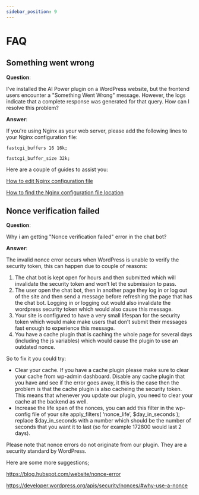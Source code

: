 ```yaml
---
sidebar_position: 9
---
```


# FAQ

## Something went wrong

**Question**:

I've installed the AI Power plugin on a WordPress website, but the frontend users encounter a "Something Went Wrong" message. However, the logs indicate that a complete response was generated for that query. How can I resolve this problem?

**Answer**:

If you're using Nginx as your web server, please add the following lines to your Nginx configuration file:

```fastcgi_buffers 16 16k;```

```fastcgi_buffer_size 32k;```

Here are a couple of guides to assist you:

[How to edit Nginx configuration file](https://www.geekbits.io/nginx-configuration-guide/)

[How to find the Nginx configuration file location](https://help.dreamhost.com/hc/en-us/articles/216455077-Nginx-configuration-file-locations)

## Nonce verification failed

**Question**:

Why i am getting "Nonce verification failed" error in the chat bot?

**Answer**:

The invalid nonce error occurs when WordPress is unable to verify the security token, this can happen due to couple of reasons:

1. The chat bot is kept open for hours and then submitted which will invalidate the security token and won’t let the submission to pass.
2. The user open the chat bot, then in another page they log in or log out of the site and then send a message before refreshing the page that has the chat bot. Logging in or logging out would also invalidate the wordpress security token which would also cause this message.
3. Your site is configured to have a very small lifespan for the security token which would make make users that don’t submit their messages fast enough to experience this message.
4. You have a cache plugin that is caching the whole page for several days (including the js variables) which would cause the plugin to use an outdated nonce.

So to fix it you could try:

- Clear your cache. If you have a cache plugin please make sure to clear your cache from wp-admin dashboard. Disable any cache plugin that you have and see if the error goes away, it this is the case then the problem is that the cache plugin is also cacheing the security token. This means that whenever you update our plugin, you need to clear your cache at the backend as well.
- Increase the life span of the nonces, you can add this filter in the wp-config file of your site apply_filters( ‘nonce_life’, $day_in_seconds ); replace $day_in_seconds with a number which should be the number of seconds that you want it to last (so for example 172800 would last 2 days).

Please note that nonce errors do not originate from our plugin. They are a security standard by WordPress. 

Here are some more suggestions;

https://blog.hubspot.com/website/nonce-error

https://developer.wordpress.org/apis/security/nonces/#why-use-a-nonce